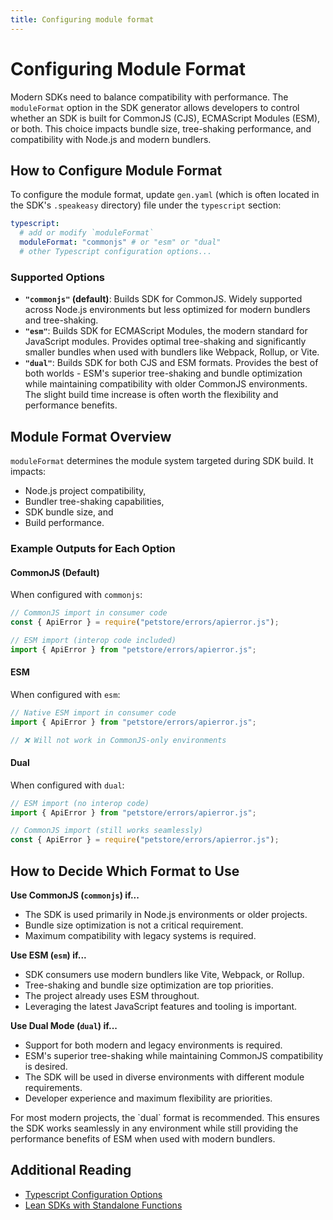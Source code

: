 ```yaml
---
title: Configuring module format
---
```

    

# Configuring Module Format

Modern SDKs need to balance compatibility with performance. The `moduleFormat` option in the SDK generator allows developers to control whether an SDK is built for CommonJS (CJS), ECMAScript Modules (ESM), or both. This choice impacts bundle size, tree-shaking performance, and compatibility with Node.js and modern bundlers.

## How to Configure Module Format

To configure the module format, update `gen.yaml` (which is often located in the SDK's `.speakeasy` directory) file under the `typescript` section:

```yaml <sdk-root>/.speakeasy/gen.yaml
typescript:
  # add or modify `moduleFormat`
  moduleFormat: "commonjs" # or "esm" or "dual"
  # other Typescript configuration options...
```

### Supported Options

- **`"commonjs"` (default)**: Builds SDK for CommonJS. Widely supported across Node.js environments but less optimized for modern bundlers and tree-shaking.
- **`"esm"`**: Builds SDK for ECMAScript Modules, the modern standard for JavaScript modules. Provides optimal tree-shaking and significantly smaller bundles when used with bundlers like Webpack, Rollup, or Vite.
- **`"dual"`**: Builds SDK for both CJS and ESM formats. Provides the best of both worlds - ESM's superior tree-shaking and bundle optimization while maintaining compatibility with older CommonJS environments. The slight build time increase is often worth the flexibility and performance benefits.

## Module Format Overview

`moduleFormat` determines the module system targeted during SDK build. It impacts:

- Node.js project compatibility,
- Bundler tree-shaking capabilities,
- SDK bundle size, and
- Build performance.

### Example Outputs for Each Option

#### CommonJS (Default)

When configured with `commonjs`:

```javascript example.js
// CommonJS import in consumer code
const { ApiError } = require("petstore/errors/apierror.js");

// ESM import (interop code included)
import { ApiError } from "petstore/errors/apierror.js";
```

#### ESM

When configured with `esm`:

```javascript example.js
// Native ESM import in consumer code
import { ApiError } from "petstore/errors/apierror.js";

// ❌ Will not work in CommonJS-only environments
```

#### Dual

When configured with `dual`:

```javascript example.js
// ESM import (no interop code)
import { ApiError } from "petstore/errors/apierror.js";

// CommonJS import (still works seamlessly)
const { ApiError } = require("petstore/errors/apierror.js");
```

## How to Decide Which Format to Use

**Use CommonJS (`commonjs`) if...**

- The SDK is used primarily in Node.js environments or older projects.
- Bundle size optimization is not a critical requirement.
- Maximum compatibility with legacy systems is required.

**Use ESM (`esm`) if...**

- SDK consumers use modern bundlers like Vite, Webpack, or Rollup.
- Tree-shaking and bundle size optimization are top priorities.
- The project already uses ESM throughout.
- Leveraging the latest JavaScript features and tooling is important.

**Use Dual Mode (`dual`) if...**

- Support for both modern and legacy environments is required.
- ESM's superior tree-shaking while maintaining CommonJS compatibility is desired.
- The SDK will be used in diverse environments with different module requirements.
- Developer experience and maximum flexibility are priorities.

<Callout title="Recommendation" type="info">
For most modern projects, the `dual` format is recommended. This ensures the SDK works seamlessly in any environment while still providing the performance benefits of ESM when used with modern bundlers.
</Callout>

## Additional Reading

- [Typescript Configuration Options](/docs/gen-reference/ts-config)
- [Lean SDKs with Standalone Functions](/post/standalone-functions)
